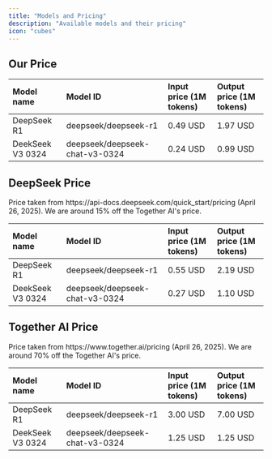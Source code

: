 ```yaml
---
title: "Models and Pricing"
description: "Available models and their pricing"
icon: "cubes"
---
```


## Our Price

| Model name       | Model ID                       | Input price (1M tokens) | Output price (1M tokens) |
| :--------------- | :----------------------------- | :---------------------- | :----------------------- |
| DeepSeek R1      | deepseek/deepseek-r1           | 0.49 USD                | 1.97 USD                 |
| DeekSeek V3 0324 | deepseek/deepseek-chat-v3-0324 | 0.24 USD                | 0.99 USD                 |

## DeepSeek Price

<Note>
  Price taken from https://api-docs.deepseek.com/quick_start/pricing (April 26, 2025). We are around 15% off the Together AI's price.
</Note>

| Model name       | Model ID                       | Input price (1M tokens) | Output price (1M tokens) |
| :--------------- | :----------------------------- | :---------------------- | :----------------------- |
| DeepSeek R1      | deepseek/deepseek-r1           | 0.55 USD                | 2.19 USD                 |
| DeekSeek V3 0324 | deepseek/deepseek-chat-v3-0324 | 0.27 USD                | 1.10 USD                 |

## Together AI Price

<Note>
  Price taken from https://www.together.ai/pricing (April 26, 2025). We are around 70% off the Together AI's price.
</Note>

| Model name       | Model ID                       | Input price (1M tokens) | Output price (1M tokens) |
| :--------------- | :----------------------------- | :---------------------- | :----------------------- |
| DeepSeek R1      | deepseek/deepseek-r1           | 3.00 USD                | 7.00 USD                 |
| DeekSeek V3 0324 | deepseek/deepseek-chat-v3-0324 | 1.25 USD                | 1.25 USD                 |
